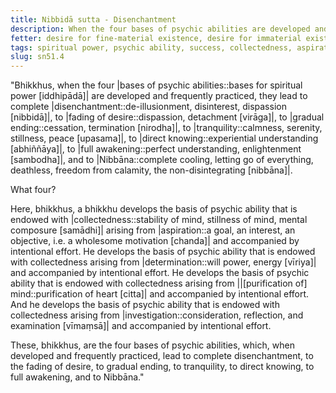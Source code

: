 ```yaml
---
title: Nibbidā sutta - Disenchantment
description: When the four bases of psychic abilities are developed and frequently practiced, they lead to complete disenchantment, to the fading of desire, to gradual ending, to tranquility, to direct knowing, to full awakening, and to Nibbāna.
fetter: desire for fine-material existence, desire for immaterial existence, conceit, restlessness, ignorance
tags: spiritual power, psychic ability, success, collectedness, aspiration, persistence, energy, mind, investigation, reflection, close examination, sn, sn45-56, sn51
slug: sn51.4
---
```


"Bhikkhus, when the four |bases of psychic abilities::bases for spiritual power [iddhipādā]| are developed and frequently practiced, they lead to complete |disenchantment::de-illusionment, disinterest, dispassion [nibbidā]|, to |fading of desire::dispassion, detachment [virāga]|, to |gradual ending::cessation, termination [nirodha]|, to |tranquility::calmness, serenity, stillness, peace [upasama]|, to |direct knowing::experiential understanding [abhiññāya]|, to |full awakening::perfect understanding, enlightenment [sambodha]|, and to |Nibbāna::complete cooling, letting go of everything, deathless, freedom from calamity, the non-disintegrating [nibbāna]|.

What four?

Here, bhikkhus, a bhikkhu develops the basis of psychic ability that is endowed with |collectedness::stability of mind, stillness of mind, mental composure [samādhi]| arising from |aspiration::a goal, an interest, an objective, i.e. a wholesome motivation [chanda]| and accompanied by intentional effort. He develops the basis of psychic ability that is endowed with collectedness arising from |determination::will power, energy [vīriya]| and accompanied by intentional effort. He develops the basis of psychic ability that is endowed with collectedness arising from ||[purification of] mind::purification of heart [citta]| and accompanied by intentional effort. And he develops the basis of psychic ability that is endowed with collectedness arising from |investigation::consideration, reflection, and examination [vīmaṃsā]| and accompanied by intentional effort.

These, bhikkhus, are the four bases of psychic abilities, which, when developed and frequently practiced, lead to complete disenchantment, to the fading of desire, to gradual ending, to tranquility, to direct knowing, to full awakening, and to Nibbāna."